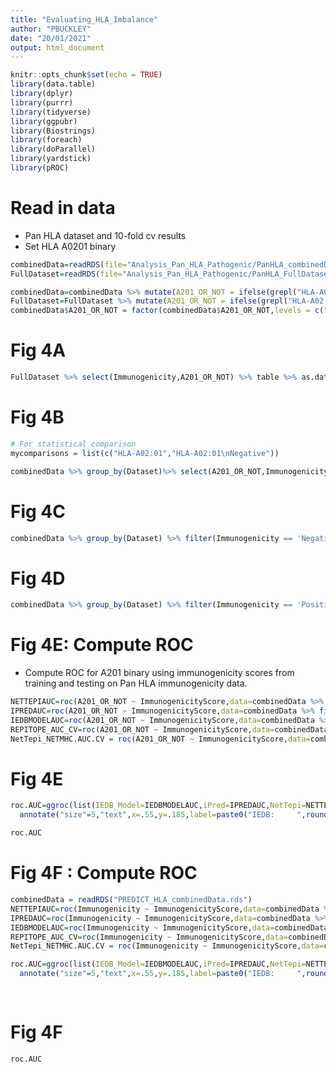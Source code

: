 ```yaml
---
title: "Evaluating_HLA_Imbalance"
author: "PBUCKLEY"
date: "20/01/2021"
output: html_document
---
```


```r
knitr::opts_chunk$set(echo = TRUE)
library(data.table)
library(dplyr)
library(purrr)
library(tidyverse)
library(ggpubr)
library(Biostrings)
library(foreach)
library(doParallel)
library(yardstick)
library(pROC)

```

# Read in data
- Pan HLA dataset and 10-fold cv results
- Set HLA A0201 binary
```r
combinedData=readRDS(file="Analysis_Pan_HLA_Pathogenic/PanHLA_combinedData.rds")
FullDataset=readRDS(file="Analysis_Pan_HLA_Pathogenic/PanHLA_FullDataset.rds")

combinedData=combinedData %>% mutate(A201_OR_NOT = ifelse(grepl("HLA-A02:01",HLA_Allele),"HLA-A02:01","HLA-A02:01\nNegative"))
FullDataset=FullDataset %>% mutate(A201_OR_NOT = ifelse(grepl("HLA-A02:01",HLA_Allele),"HLA-A02:01","HLA-A02:01\nNegative"))
combinedData$A201_OR_NOT = factor(combinedData$A201_OR_NOT,levels = c("HLA-A02:01","HLA-A02:01\nNegative"))

```

# Fig 4A

```r

FullDataset %>% select(Immunogenicity,A201_OR_NOT) %>% table %>% as.data.table %>% ggbarplot(x="A201_OR_NOT",y="N",fill = "Immunogenicity",position=position_dodge2()) + xlab("Allele Grouping")+ylab("Number of Peptides")

```

# Fig 4B

```r
# For statistical comparison
mycomparisons = list(c("HLA-A02:01","HLA-A02:01\nNegative"))

combinedData %>% group_by(Dataset)%>% select(A201_OR_NOT,ImmunogenicityScore,Dataset)%>% ggviolin(x="A201_OR_NOT",y="ImmunogenicityScore",facet.by = "Dataset",fill="A201_OR_NOT",add="boxplot")+ylim(-1,1.3) + stat_compare_means(label="p.signif",label.x.npc = "center",method = "wilcox.test",comparisons = mycomparisons,label.y=1.22)+font("legend.text",color = "white")+font("legend.title",color="white")+ font("xlab",size=16,color="black")+ font("ylab",size=16,color="black")+font("xy.text",size=14)  + theme(strip.text.x = element_text(size = 12))+ xlab("Allele Grouping")+ylab("Model Immunogenicity Score")+rotate_x_text(angle=50)+ theme(legend.position = "none")
```


# Fig 4C

```r

combinedData %>% group_by(Dataset) %>% filter(Immunogenicity == 'Negative') %>% select(A201_OR_NOT,ImmunogenicityScore,Dataset) %>% ggviolin(x="A201_OR_NOT",y="ImmunogenicityScore",facet.by = "Dataset",fill="A201_OR_NOT",add="boxplot")+ylim(-1,1.3)+ stat_compare_means(label="p.signif",label.x.npc = "center",method = "wilcox.test",comparisons = mycomparisons,label.y = 1.22)+font("legend.text",color = "white")+font("legend.title",color="white")+ font("xlab",size=16,color="black")+ font("ylab",size=16,color="black")+font("xy.text",size=14)  + theme(strip.text.x = element_text(size = 12))+ xlab("Allele Grouping")+ylab("Model Immunogenicity Score")+rotate_x_text(angle=50)+ theme(legend.position = "none")

```

# Fig 4D 

```r
combinedData %>% group_by(Dataset) %>% filter(Immunogenicity == 'Positive') %>% select(A201_OR_NOT,ImmunogenicityScore,Dataset)%>% ggviolin(x="A201_OR_NOT",y="ImmunogenicityScore",facet.by = "Dataset",fill="A201_OR_NOT",add="boxplot")+ylim(-1,1.3) + stat_compare_means(label="p.signif",label.x.npc = "center",method = "wilcox.test",comparisons = mycomparisons,label.y=1.22)+font("legend.text",color = "white")+font("legend.title",color="white")+ font("xlab",size=16,color="black")+ font("ylab",size=16,color="black")+font("xy.text",size=14)  + theme(strip.text.x = element_text(size = 12))+ xlab("Allele Grouping")+ylab("Model Immunogenicity Score")+rotate_x_text(angle=50)+ theme(legend.position = "none")

```

# Fig 4E: Compute ROC
- Compute ROC for A201 binary using immunogenicity scores from training and testing on Pan HLA immunogenicity data.

```r
NETTEPIAUC=roc(A201_OR_NOT ~ ImmunogenicityScore,data=combinedData %>% filter(Dataset %in% 'NETTEPI'))
IPREDAUC=roc(A201_OR_NOT ~ ImmunogenicityScore,data=combinedData %>% filter(Dataset %in% 'IPRED'))
IEDBMODELAUC=roc(A201_OR_NOT ~ ImmunogenicityScore,data=combinedData %>% filter(Dataset %in% 'IEDB'))
REPITOPE_AUC_CV=roc(A201_OR_NOT ~ ImmunogenicityScore,data=combinedData %>% filter(Dataset %in% 'REPITOPE'))
NetTepi_NETMHC.AUC.CV = roc(A201_OR_NOT ~ ImmunogenicityScore,data=combinedData %>% filter(Dataset %in% 'NETTEPI_netMHCpan4'))
```

# Fig 4E

```r
roc.AUC=ggroc(list(IEDB_Model=IEDBMODELAUC,iPred=IPREDAUC,NetTepi=NETTEPIAUC,NetTepi_NetMHCpan4=NetTepi_NETMHC.AUC.CV,REpitope=REPITOPE_AUC_CV),legacy.axes = TRUE,size=1.25) + theme_bw() +
  annotate("size"=5,"text",x=.55,y=.185,label=paste0("IEDB:     ",round(auc(IEDBMODELAUC),digits=3),"\n","iPred:     ",round(auc(IPREDAUC),digits=3),"\n","NetTepi: ",round(auc(NETTEPIAUC),digits=3),"\n","NetTepi_NetMHCpan4: ",round(auc(NetTepi_NETMHC.AUC.CV),digits=3),"\n","Repitope: ",round(auc(REPITOPE_AUC_CV),digits=3))) + font("xy.text",size=16,color="black")+ font("xlab",size=16,color="black")+ font("ylab",size=16,color="black") + font("legend.title",color="white") + font("legend.text",size=12) + geom_abline(size=1,intercept = 0, slope = 1,color = "darkgrey", linetype = "dashed")

roc.AUC

```

# Fig 4F : Compute ROC

```r
combinedData = readRDS("PREDICT_HLA_combinedData.rds")
NETTEPIAUC=roc(Immunogenicity ~ ImmunogenicityScore,data=combinedData %>% filter(Dataset %in% 'NETTEPI'))
IPREDAUC=roc(Immunogenicity ~ ImmunogenicityScore,data=combinedData %>% filter(Dataset %in% 'IPRED'))
IEDBMODELAUC=roc(Immunogenicity ~ ImmunogenicityScore,data=combinedData %>% filter(Dataset %in% 'IEDB'))
REPITOPE_AUC_CV=roc(Immunogenicity ~ ImmunogenicityScore,data=combinedData %>% filter(Dataset %in% 'REPITOPE'))
NetTepi_NETMHC.AUC.CV = roc(Immunogenicity ~ ImmunogenicityScore,data=combinedData %>% filter(Dataset %in% 'NETTEPI_netMHCpan4'))

roc.AUC=ggroc(list(IEDB_Model=IEDBMODELAUC,iPred=IPREDAUC,NetTepi=NETTEPIAUC,NetTepi_NetMHCpan4=NetTepi_NETMHC.AUC.CV,REpitope=REPITOPE_AUC_CV),legacy.axes = TRUE,size=1.25) + theme_bw() +
  annotate("size"=5,"text",x=.55,y=.185,label=paste0("IEDB:     ",round(auc(IEDBMODELAUC),digits=3),"\n","iPred:     ",round(auc(IPREDAUC),digits=3),"\n","NetTepi: ",round(auc(NETTEPIAUC),digits=3),"\n","NetTepi_NetMHCpan4: ",round(auc(NetTepi_NETMHC.AUC.CV),digits=3),"\n","Repitope: ",round(auc(REPITOPE_AUC_CV),digits=3))) + font("xy.text",size=16,color="black")+ font("xlab",size=16,color="black")+ font("ylab",size=16,color="black") + font("legend.title",color="white") + font("legend.text",size=12) + geom_abline(size=1,intercept = 0, slope = 1,color = "darkgrey", linetype = "dashed")
 
 
```

# Fig 4F

```r
roc.AUC
```









